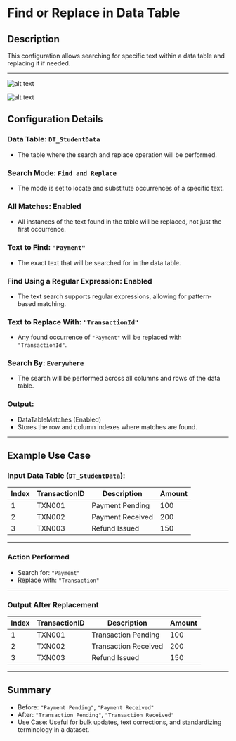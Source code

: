 # Find or Replace in Data Table

## Description

This configuration allows searching for specific text within a data table and replacing it if needed.

---

![alt text](../../assets/datatable/find-or-replace-in-data-table.png)

![alt text](../../assets/datatable/find-or-replace-in-data-table1.png)

## Configuration Details

### Data Table: `DT_StudentData`

- The table where the search and replace operation will be performed.

### Search Mode: `Find and Replace`

- The mode is set to locate and substitute occurrences of a specific text.

### All Matches: Enabled

- All instances of the text found in the table will be replaced, not just the first occurrence.

### Text to Find: `"Payment"`

- The exact text that will be searched for in the data table.

### Find Using a Regular Expression: Enabled

- The text search supports regular expressions, allowing for pattern-based matching.

### Text to Replace With: `"TransactionId"`

- Any found occurrence of `"Payment"` will be replaced with `"TransactionId"`.

### Search By: `Everywhere`

- The search will be performed across all columns and rows of the data table.

### Output:

- DataTableMatches (Enabled)
- Stores the row and column indexes where matches are found.

---

## Example Use Case

### Input Data Table (`DT_StudentData`):

| Index | TransactionID | Description       | Amount |
|-------|--------------|------------------|--------|
| 1     | TXN001       | Payment Pending  | 100    |
| 2     | TXN002       | Payment Received | 200    |
| 3     | TXN003       | Refund Issued    | 150    |

---

### Action Performed

- Search for: `"Payment"`
- Replace with: `"Transaction"`

---

### Output After Replacement

| Index | TransactionID | Description            | Amount |
|-------|--------------|-----------------------|--------|
| 1     | TXN001       | Transaction Pending   | 100    |
| 2     | TXN002       | Transaction Received  | 200    |
| 3     | TXN003       | Refund Issued         | 150    |

---

## Summary

- Before: `"Payment Pending"`, `"Payment Received"`
- After: `"Transaction Pending"`, `"Transaction Received"`
- Use Case: Useful for bulk updates, text corrections, and standardizing terminology in a dataset.